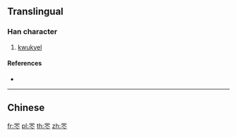 {{character info/new}}
==Translingual==

===Han character===
{{Han char|rn=122|rad=网|as=03|sn=8|four=|canj=WLOI}}

# [[kwukyel]]

====References====
* {{Han ref|kx=0947.031|dj=1387.271|hdz=42913.121|uh=7F56|ud=32598}}

----

==Chinese==
{{zh-see|網|v}}

[[fr:罖]]
[[pl:罖]]
[[th:罖]]
[[zh:罖]]